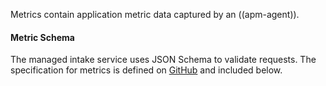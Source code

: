 


<div id="api-metricset"></div>

Metrics contain application metric data captured by an ((apm-agent)).

<div id="api-metricset-schema"></div>

#### Metric Schema

The managed intake service uses JSON Schema to validate requests. The specification for metrics is defined on
[GitHub](https://github.com/elastic/apm-server/blob/main/docs/spec/v2/metricset.json) and included below.

<DocAccordion buttonContent="Click to expand the schema">
  <V2Metricset />
</DocAccordion>
